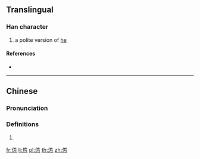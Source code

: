 ==Translingual==

===Han character===
{{Han char|rn=61|rad=心|as=05|sn=9|four=24332|canj=ODP|ids=⿱他心}}

# a polite version of [[he]]

====References====
* {{Han ref|kx=0383.111|dkj=10512|hdz=42281.030|uh=6039|ud=24633|bh=CEC0|bd=52928}}

----

==Chinese==
{{zh-forms}}

===Pronunciation===
{{zh-pron
|m=tān
|c=taa1
|cat=
}}

===Definitions===
{{zh-hanzi}}

# {{rfdef|zh}}

[[fr:怹]]
[[li:怹]]
[[pl:怹]]
[[th:怹]]
[[zh:怹]]